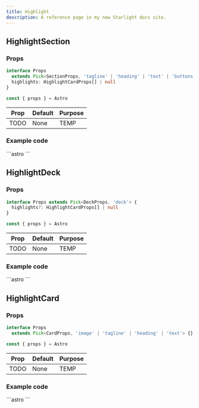 ```yaml
---
title: Highlight
description: A reference page in my new Starlight docs site.
---
```




## HighlightSection

### Props
```ts
interface Props
  extends Pick<SectionProps, 'tagline' | 'heading' | 'text' | 'buttons'> {
  highlights: HighlightCardProps[] | null
}

const { props } = Astro
```

| Prop  | Default | Purpose |
| ----  | ------- | ------- |
| TODO  | None    | TEMP    |

### Example code
<Tabs>
  <TabItem label="Self-closing">
    ```astro
    <HighlightSection />
    ```
  </TabItem>
</Tabs>

<Window>
  <HighlightSection />
</Window>

## HighlightDeck

### Props
```ts
interface Props extends Pick<DeckProps, 'deck'> {
  highlights?: HighlightCardProps[] | null
}

const { props } = Astro
```

| Prop  | Default | Purpose |
| ----  | ------- | ------- |
| TODO  | None    | TEMP    |

### Example code
<Tabs>
  <TabItem label="Self-closing">
    ```astro
    <HighlightDeck />
    ```
  </TabItem>
</Tabs>

<Window>
  <HighlightDeck />
</Window>

## HighlightCard

### Props
```ts
interface Props
  extends Pick<CardProps, 'image' | 'tagline' | 'heading' | 'text'> {}

const { props } = Astro
```

| Prop  | Default | Purpose |
| ----  | ------- | ------- |
| TODO  | None    | TEMP    |

### Example code
<Tabs>
  <TabItem label="Self-closing">
    ```astro
    <HighlightCard />
    ```
  </TabItem>
</Tabs>

<Window>
  <HighlightCard />
</Window>